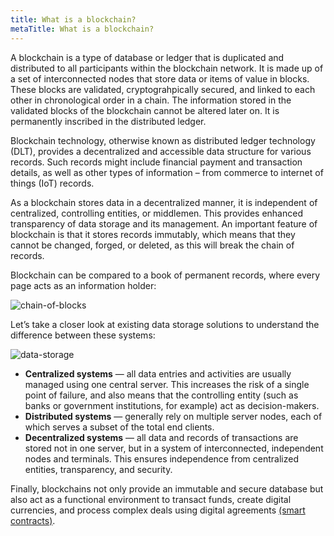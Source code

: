 ```yaml
---
title: What is a blockchain?
metaTitle: What is a blockchain?
---
```


A blockchain is a type of database or ledger that is duplicated and distributed
to all participants within the blockchain network. It is made up of a set of
interconnected nodes that store data or items of value in blocks. These blocks
are validated, cryptograhpically secured, and linked to each other in chronological order in
a chain. The information stored in the validated blocks of the blockchain cannot be altered later on. It is permanently inscribed in the distributed ledger.

Blockchain technology, otherwise known as distributed ledger technology (DLT),
provides a decentralized and accessible data structure for various records. Such
records might include financial payment and transaction details, as well as
other types of information – from commerce to internet of things (IoT) records.

As a blockchain stores data in a decentralized manner, it is independent of
centralized, controlling entities, or middlemen. This provides enhanced
transparency of data storage and its management. An important feature of
blockchain is that it stores records immutably, which means that they cannot be
changed, forged, or deleted, as this will break the chain of records.

Blockchain can be compared to a book of permanent records, where every page acts
as an information holder:

![chain-of-blocks](chain-of-blocks.png)

Let’s take a closer look at existing data storage solutions to understand the
difference between these systems:

![data-storage](data-storage.png)

+ **Centralized systems** — all data entries and activities are usually managed using one central server. This increases the risk of a single point of failure, and also means that the controlling entity (such as banks or government institutions, for example) act as decision-makers.
+ **Distributed systems** — generally rely on multiple server nodes, each of which serves a subset of the total end clients.
+ **Decentralized systems** — all data and records of transactions are stored not in one server, but in a system of interconnected, independent nodes and terminals. This ensures independence from centralized entities, transparency, and security. 

Finally, blockchains not only provide an immutable and secure database but also act as a functional environment to transact funds, create digital currencies, and process complex deals using digital agreements [(smart contracts)](/new-to-cardano/what-is-a-smart-contract).
